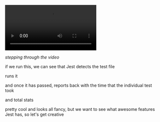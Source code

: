 

<Invert>

<video autoplay controls>
  <source src={jestExampleRun} type="video/webm" />
</video>

</Invert>

<Notes>

_stepping through the video_

if we run this, we can see that Jest detects the test file

runs it

and once it has passed, reports back with the time that the individual test took

and total stats

pretty cool and looks all fancy, but we want to see what awesome features Jest has, so let's get creative

</Notes>
